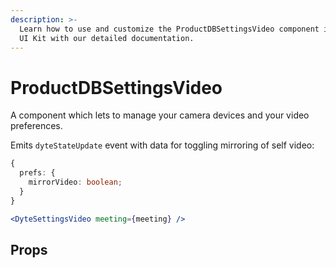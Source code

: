 ```yaml
---
description: >-
  Learn how to use and customize the ProductDBSettingsVideo component in ProductDB's React
  UI Kit with our detailed documentation.
---
```


# ProductDBSettingsVideo

A component which lets to manage your camera devices and your video preferences.

Emits `dyteStateUpdate` event with data for toggling mirroring of self video:

```ts
{
  prefs: {
    mirrorVideo: boolean;
  }
}
```

```jsx live
<DyteSettingsVideo meeting={meeting} />
```

## Props

<PropsTable of="productdb-settings-video" />

<head>
  <title>React UI Kit ProductDBSettingsVideo</title>
</head>
